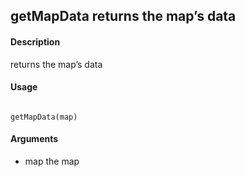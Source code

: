 ## getMapData returns the map’s data

#### Description
returns the map’s data

#### Usage
<pre><code>
getMapData(map)
</code></pre>

#### Arguments
* map the map
